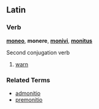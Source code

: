 ==Latin==
===Verb===
'''[[moneo]]''', '''monere''', '''[[monivi]]''', '''[[monitus]]'''

Second conjugation verb

# [[warn]]

===Related Terms===
*[[admonitio]]
*[[premonitio]]